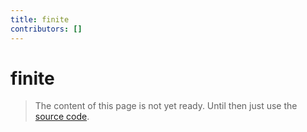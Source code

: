 ```yaml
---
title: finite
contributors: []
---
```


# finite

> The content of this page is not yet ready. Until then just use the [source code](https://github.com/fabian-hiller/valibot/blob/main/library/src/validations/finite/finite.ts).
